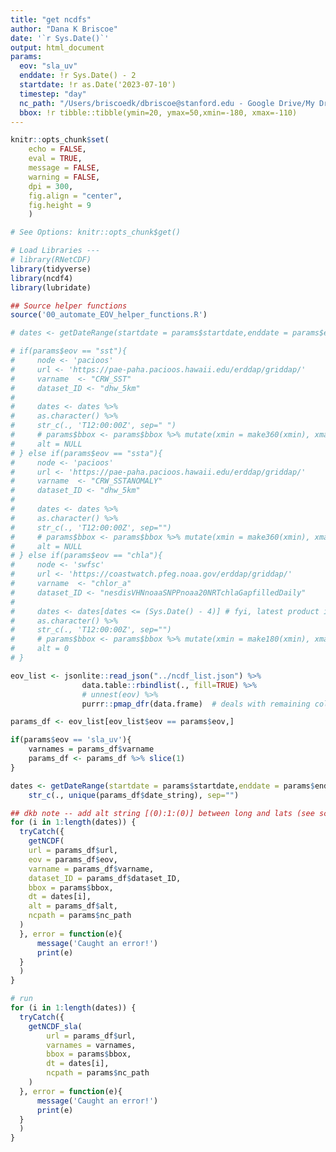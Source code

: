 ```yaml
---
title: "get ncdfs"
author: "Dana K Briscoe"
date: '`r Sys.Date()`'
output: html_document
params:
  eov: "sla_uv"
  enddate: !r Sys.Date() - 2
  startdate: !r as.Date('2023-07-10')
  timestep: "day"
  nc_path: "/Users/briscoedk/dbriscoe@stanford.edu - Google Drive/My Drive/ncdf/npac"
  bbox: !r tibble::tibble(ymin=20, ymax=50,xmin=-180, xmax=-110)
---
```


```r
knitr::opts_chunk$set(
    echo = FALSE,
    eval = TRUE,
    message = FALSE,
    warning = FALSE,
    dpi = 300,
    fig.align = "center",
    fig.height = 9
    )

# See Options: knitr::opts_chunk$get()
```

```r
# Load Libraries ---
# library(RNetCDF)
library(tidyverse)
library(ncdf4)
library(lubridate)


```

```r
## Source helper functions
source('00_automate_EOV_helper_functions.R')

```

```r
# dates <- getDateRange(startdate = params$startdate,enddate = params$enddate, unit=params$timestep) 
```

```r
# if(params$eov == "sst"){
#     node <- 'pacioos'
#     url <- 'https://pae-paha.pacioos.hawaii.edu/erddap/griddap/'
#     varname  <- "CRW_SST"
#     dataset_ID <- "dhw_5km"
#     
#     dates <- dates %>%
#     as.character() %>%
#     str_c(., 'T12:00:00Z', sep=" ")
#     # params$bbox <- params$bbox %>% mutate(xmin = make360(xmin), xmax = make360(xmax)) %>% as.data.frame()
#     alt = NULL
# } else if(params$eov == "ssta"){ 
#     node <- 'pacioos'
#     url <- 'https://pae-paha.pacioos.hawaii.edu/erddap/griddap/'
#     varname  <- "CRW_SSTANOMALY"
#     dataset_ID <- "dhw_5km"
#     
#     dates <- dates %>%
#     as.character() %>%
#     str_c(., 'T12:00:00Z', sep="")
#     # params$bbox <- params$bbox %>% mutate(xmin = make360(xmin), xmax = make360(xmax)) %>% as.data.frame()
#     alt = NULL
# } else if(params$eov == "chla"){
#     node <- 'swfsc'
#     url <- 'https://coastwatch.pfeg.noaa.gov/erddap/griddap/'
#     varname  <- "chlor_a"
#     dataset_ID <- "nesdisVHNnoaaSNPPnoaa20NRTchlaGapfilledDaily"
#     
#     dates <- dates[dates <= (Sys.Date() - 4)] # fyi, latest product is 4 days behind current
#     as.character() %>%
#     str_c(., 'T12:00:00Z', sep="")
#     # params$bbox <- params$bbox %>% mutate(xmin = make180(xmin), xmax = make180(xmax)) 
#     alt = 0
# } 
```

```r
eov_list <- jsonlite::read_json("../ncdf_list.json") %>%
                data.table::rbindlist(., fill=TRUE) %>% 
                # unnest(eov) %>%  
                purrr::pmap_dfr(data.frame)  # deals with remaining cols in list form


```


```r
params_df <- eov_list[eov_list$eov == params$eov,]
```

```r
if(params$eov == 'sla_uv'){
    varnames = params_df$varname
    params_df <- params_df %>% slice(1)
}
```


```r
dates <- getDateRange(startdate = params$startdate,enddate = params$enddate, unit=params$timestep) %>%
    str_c(., unique(params_df$date_string), sep="")
```


```r

## dkb note -- add alt string [(0):1:(0)] between long and lats (see scratch)
for (i in 1:length(dates)) {
  tryCatch({
    getNCDF(
    url = params_df$url,
    eov = params_df$eov,
    varname = params_df$varname,
    dataset_ID = params_df$dataset_ID, 
    bbox = params$bbox, 
    dt = dates[i], 
    alt = params_df$alt,
    ncpath = params$nc_path
  )
  }, error = function(e){
      message('Caught an error!')
      print(e)
  }
  )
}
```

```r

# run
for (i in 1:length(dates)) {
  tryCatch({
    getNCDF_sla(
        url = params_df$url,
        varnames = varnames,
        bbox = params$bbox,
        dt = dates[i],
        ncpath = params$nc_path
    )
  }, error = function(e){
      message('Caught an error!')
      print(e)
  }
  )
}
```

